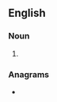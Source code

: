 ==English==

===Noun===
{{head|en|noun plural form}}

# {{plural of|mindstream|lang=en}}

===Anagrams===
* {{anagrams|en|masterminds}}